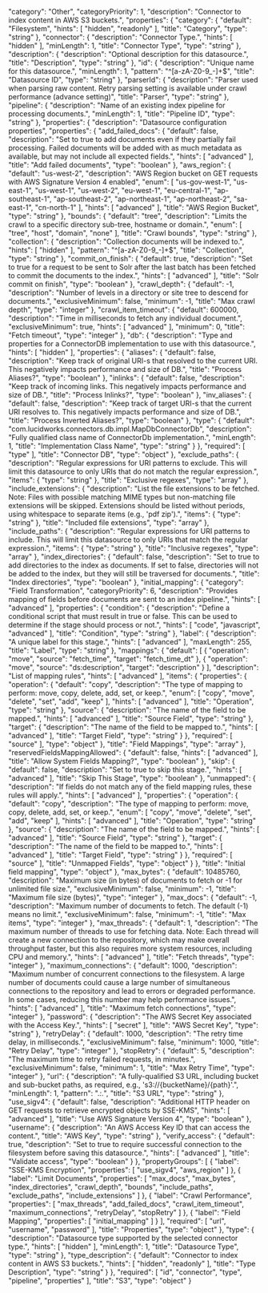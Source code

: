   "category": "Other",
  "categoryPriority": 1,
  "description": "Connector to index content in AWS S3 buckets.",
  "properties": {
    "category": {
      "default": "Filesystem",
      "hints": [
        "hidden",
        "readonly"
      ],
      "title": "Category",
      "type": "string"
    },
    "connector": {
      "description": "Connector Type.",
      "hints": [
        "hidden"
      ],
      "minLength": 1,
      "title": "Connector Type",
      "type": "string"
    },
    "description": {
      "description": "Optional description for this datasource.",
      "title": "Description",
      "type": "string"
    },
    "id": {
      "description": "Unique name for this datasource.",
      "minLength": 1,
      "pattern": "^[a-zA-Z0-9_-]+$",
      "title": "Datasource ID",
      "type": "string"
    },
    "parserId": {
      "description": "Parser used when parsing raw content. Retry parsing setting is available under crawl performance (advance setting)",
      "title": "Parser",
      "type": "string"
    },
    "pipeline": {
      "description": "Name of an existing index pipeline for processing documents.",
      "minLength": 1,
      "title": "Pipeline ID",
      "type": "string"
    },
    "properties": {
      "description": "Datasource configuration properties",
      "properties": {
        "add_failed_docs": {
          "default": false,
          "description": "Set to true to add documents even if they partially fail processing. Failed documents will be added with as much metadata as available, but may not include all expected fields.",
          "hints": [
            "advanced"
          ],
          "title": "Add failed documents",
          "type": "boolean"
        },
        "aws_region": {
          "default": "us-west-2",
          "description": "AWS Region bucket on GET requests with AWS Signature Version 4 enabled",
          "enum": [
            "us-gov-west-1",
            "us-east-1",
            "us-west-1",
            "us-west-2",
            "eu-west-1",
            "eu-central-1",
            "ap-southeast-1",
            "ap-southeast-2",
            "ap-northeast-1",
            "ap-northeast-2",
            "sa-east-1",
            "cn-north-1"
          ],
          "hints": [
            "advanced"
          ],
          "title": "AWS Region Bucket",
          "type": "string"
        },
        "bounds": {
          "default": "tree",
          "description": "Limits the crawl to a specific directory sub-tree, hostname or domain.",
          "enum": [
            "tree",
            "host",
            "domain",
            "none"
          ],
          "title": "Crawl bounds",
          "type": "string"
        },
        "collection": {
          "description": "Collection documents will be indexed to.",
          "hints": [
            "hidden"
          ],
          "pattern": "^[a-zA-Z0-9_-]+$",
          "title": "Collection",
          "type": "string"
        },
        "commit_on_finish": {
          "default": true,
          "description": "Set to true for a request to be sent to Solr after the last batch has been fetched to commit the documents to the index.",
          "hints": [
            "advanced"
          ],
          "title": "Solr commit on finish",
          "type": "boolean"
        },
        "crawl_depth": {
          "default": -1,
          "description": "Number of levels in a directory or site tree to descend for documents.",
          "exclusiveMinimum": false,
          "minimum": -1,
          "title": "Max crawl depth",
          "type": "integer"
        },
        "crawl_item_timeout": {
          "default": 600000,
          "description": "Time in milliseconds to fetch any individual document.",
          "exclusiveMinimum": true,
          "hints": [
            "advanced"
          ],
          "minimum": 0,
          "title": "Fetch timeout",
          "type": "integer"
        },
        "db": {
          "description": "Type and properties for a ConnectorDB implementation to use with this datasource.",
          "hints": [
            "hidden"
          ],
          "properties": {
            "aliases": {
              "default": false,
              "description": "Keep track of original URI-s that resolved to the current URI. This negatively impacts performance and size of DB.",
              "title": "Process Aliases?",
              "type": "boolean"
            },
            "inlinks": {
              "default": false,
              "description": "Keep track of incoming links. This negatively impacts performance and size of DB.",
              "title": "Process Inlinks?",
              "type": "boolean"
            },
            "inv_aliases": {
              "default": false,
              "description": "Keep track of target URI-s that the current URI resolves to. This negatively impacts performance and size of DB.",
              "title": "Process Inverted Aliases?",
              "type": "boolean"
            },
            "type": {
              "default": "com.lucidworks.connectors.db.impl.MapDbConnectorDb",
              "description": "Fully qualified class name of ConnectorDb implementation.",
              "minLength": 1,
              "title": "Implementation Class Name",
              "type": "string"
            }
          },
          "required": [
            "type"
          ],
          "title": "Connector DB",
          "type": "object"
        },
        "exclude_paths": {
          "description": "Regular expressions for URI patterns to exclude. This will limit this datasource to only URIs that do not match the regular expression.",
          "items": {
            "type": "string"
          },
          "title": "Exclusive regexes",
          "type": "array"
        },
        "include_extensions": {
          "description": "List the file extensions to be fetched. Note: Files with possible matching MIME types but non-matching file extensions will be skipped. Extensions should be listed without periods, using whitespace to separate items (e.g., 'pdf zip').",
          "items": {
            "type": "string"
          },
          "title": "Included file extensions",
          "type": "array"
        },
        "include_paths": {
          "description": "Regular expressions for URI patterns to include. This will limit this datasource to only URIs that match the regular expression.",
          "items": {
            "type": "string"
          },
          "title": "Inclusive regexes",
          "type": "array"
        },
        "index_directories": {
          "default": false,
          "description": "Set to true to add directories to the index as documents. If set to false, directories will not be added to the index, but they will still be traversed for documents.",
          "title": "Index directories",
          "type": "boolean"
        },
        "initial_mapping": {
          "category": "Field Transformation",
          "categoryPriority": 6,
          "description": "Provides mapping of fields before documents are sent to an index pipeline.",
          "hints": [
            "advanced"
          ],
          "properties": {
            "condition": {
              "description": "Define a conditional script that must result in true or false. This can be used to determine if the stage should process or not.",
              "hints": [
                "code",
                "javascript",
                "advanced"
              ],
              "title": "Condition",
              "type": "string"
            },
            "label": {
              "description": "A unique label for this stage.",
              "hints": [
                "advanced"
              ],
              "maxLength": 255,
              "title": "Label",
              "type": "string"
            },
            "mappings": {
              "default": [
                {
                  "operation": "move",
                  "source": "fetch_time",
                  "target": "fetch_time_dt"
                },
                {
                  "operation": "move",
                  "source": "ds:description",
                  "target": "description"
                }
              ],
              "description": "List of mapping rules",
              "hints": [
                "advanced"
              ],
              "items": {
                "properties": {
                  "operation": {
                    "default": "copy",
                    "description": "The type of mapping to perform: move, copy, delete, add, set, or keep.",
                    "enum": [
                      "copy",
                      "move",
                      "delete",
                      "set",
                      "add",
                      "keep"
                    ],
                    "hints": [
                      "advanced"
                    ],
                    "title": "Operation",
                    "type": "string"
                  },
                  "source": {
                    "description": "The name of the field to be mapped.",
                    "hints": [
                      "advanced"
                    ],
                    "title": "Source Field",
                    "type": "string"
                  },
                  "target": {
                    "description": "The name of the field to be mapped to.",
                    "hints": [
                      "advanced"
                    ],
                    "title": "Target Field",
                    "type": "string"
                  }
                },
                "required": [
                  "source"
                ],
                "type": "object"
              },
              "title": "Field Mappings",
              "type": "array"
            },
            "reservedFieldsMappingAllowed": {
              "default": false,
              "hints": [
                "advanced"
              ],
              "title": "Allow System Fields Mapping?",
              "type": "boolean"
            },
            "skip": {
              "default": false,
              "description": "Set to true to skip this stage.",
              "hints": [
                "advanced"
              ],
              "title": "Skip This Stage",
              "type": "boolean"
            },
            "unmapped": {
              "description": "If fields do not match any of the field mapping rules, these rules will apply.",
              "hints": [
                "advanced"
              ],
              "properties": {
                "operation": {
                  "default": "copy",
                  "description": "The type of mapping to perform: move, copy, delete, add, set, or keep.",
                  "enum": [
                    "copy",
                    "move",
                    "delete",
                    "set",
                    "add",
                    "keep"
                  ],
                  "hints": [
                    "advanced"
                  ],
                  "title": "Operation",
                  "type": "string"
                },
                "source": {
                  "description": "The name of the field to be mapped.",
                  "hints": [
                    "advanced"
                  ],
                  "title": "Source Field",
                  "type": "string"
                },
                "target": {
                  "description": "The name of the field to be mapped to.",
                  "hints": [
                    "advanced"
                  ],
                  "title": "Target Field",
                  "type": "string"
                }
              },
              "required": [
                "source"
              ],
              "title": "Unmapped Fields",
              "type": "object"
            }
          },
          "title": "Initial field mapping",
          "type": "object"
        },
        "max_bytes": {
          "default": 10485760,
          "description": "Maximum size (in bytes) of documents to fetch or -1 for unlimited file size.",
          "exclusiveMinimum": false,
          "minimum": -1,
          "title": "Maximum file size (bytes)",
          "type": "integer"
        },
        "max_docs": {
          "default": -1,
          "description": "Maximum number of documents to fetch. The default (-1) means no limit.",
          "exclusiveMinimum": false,
          "minimum": -1,
          "title": "Max items",
          "type": "integer"
        },
        "max_threads": {
          "default": 1,
          "description": "The maximum number of threads to use for fetching data. Note: Each thread will create a new connection to the repository, which may make overall throughput faster, but this also requires more system resources, including CPU and memory.",
          "hints": [
            "advanced"
          ],
          "title": "Fetch threads",
          "type": "integer"
        },
        "maximum_connections": {
          "default": 1000,
          "description": "Maximum number of concurrent connections to the filesystem. A large number of documents could cause a large number of simultaneous connections to the repository and lead to errors or degraded performance. In some cases, reducing this number may help performance issues.",
          "hints": [
            "advanced"
          ],
          "title": "Maximum fetch connections",
          "type": "integer"
        },
        "password": {
          "description": "The AWS Secret Key associated with the Access Key.",
          "hints": [
            "secret"
          ],
          "title": "AWS Secret Key",
          "type": "string"
        },
        "retryDelay": {
          "default": 1000,
          "description": "The retry time delay, in milliseconds.",
          "exclusiveMinimum": false,
          "minimum": 1000,
          "title": "Retry Delay",
          "type": "integer"
        },
        "stopRetry": {
          "default": 5,
          "description": "The maximum time to retry failed requests, in minutes.",
          "exclusiveMinimum": false,
          "minimum": 1,
          "title": "Max Retry Time",
          "type": "integer"
        },
        "url": {
          "description": "A fully-qualified S3 URL, including bucket and sub-bucket paths, as required, e.g., 's3://{bucketName}/{path}'.",
          "minLength": 1,
          "pattern": ".*:.*",
          "title": "S3 URL",
          "type": "string"
        },
        "use_sigv4": {
          "default": false,
          "description": "Additional HTTP header on GET requests to retrieve encrypted objects by SSE-KMS",
          "hints": [
            "advanced"
          ],
          "title": "Use AWS Signature Version 4",
          "type": "boolean"
        },
        "username": {
          "description": "An AWS Access Key ID that can access the content.",
          "title": "AWS Key",
          "type": "string"
        },
        "verify_access": {
          "default": true,
          "description": "Set to true to require successful connection to the filesystem before saving this datasource.",
          "hints": [
            "advanced"
          ],
          "title": "Validate access",
          "type": "boolean"
        }
      },
      "propertyGroups": [
        {
          "label": "SSE-KMS Encryption",
          "properties": [
            "use_sigv4",
            "aws_region"
          ]
        },
        {
          "label": "Limit Documents",
          "properties": [
            "max_docs",
            "max_bytes",
            "index_directories",
            "crawl_depth",
            "bounds",
            "include_paths",
            "exclude_paths",
            "include_extensions"
          ]
        },
        {
          "label": "Crawl Performance",
          "properties": [
            "max_threads",
            "add_failed_docs",
            "crawl_item_timeout",
            "maximum_connections",
            "retryDelay",
            "stopRetry"
          ]
        },
        {
          "label": "Field Mapping",
          "properties": [
            "initial_mapping"
          ]
        }
      ],
      "required": [
        "url",
        "username",
        "password"
      ],
      "title": "Properties",
      "type": "object"
    },
    "type": {
      "description": "Datasource type supported by the selected connector type.",
      "hints": [
        "hidden"
      ],
      "minLength": 1,
      "title": "Datasource Type",
      "type": "string"
    },
    "type_description": {
      "default": "Connector to index content in AWS S3 buckets.",
      "hints": [
        "hidden",
        "readonly"
      ],
      "title": "Type Description",
      "type": "string"
    }
  },
  "required": [
    "id",
    "connector",
    "type",
    "pipeline",
    "properties"
  ],
  "title": "S3",
  "type": "object"
}
